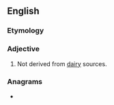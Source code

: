 ==English==

===Etymology===
{{prefix|non|dairy|lang=en}}

===Adjective===
{{en-adj|-}}
# Not derived from [[dairy]] sources.

===Anagrams===
* {{anagrams|en|nondiary}}
